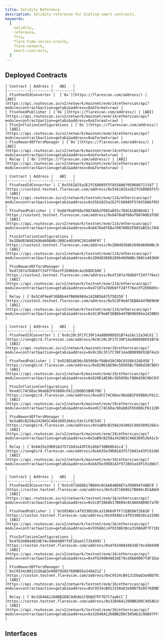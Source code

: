 ```yaml
---
title: Solidity Reference
description: Solidity reference for Scaling smart contracts.
keywords:
  [
    solidity,
    reference,
    ftso,
    flare-time-series-oracle,
    flare-network,
    smart-contracts,
  ]
---
```



## Deployed Contracts

<Tabs block>
  <TabItem value="flare" label="Flare Mainnet">

    | Contract | Address |   ABI   |
    |----------|---------|---------|
    | FtsoFeedIdConverter |  [`0x`](https://flarescan.com/address/) | [ABI](https://api.routescan.io/v2/network/mainnet/evm/14/etherscan/api?module=contract&action=getabi&address=0x&format=raw) |
    | FtsoFeedPublisher | [`0x`](https://flarescan.com/address/) | [ABI](https://api.routescan.io/v2/network/mainnet/evm/14/etherscan/api?module=contract&action=getabi&address=0x&format=raw) |
    | FtsoInflationConfigurations | [`0x`](https://flarescan.com/address/) | [ABI](https://api.routescan.io/v2/network/mainnet/evm/14/etherscan/api?module=contract&action=getabi&address=0x&format=raw) |
    | FtsoRewardOffersManager | [`0x`](https://flarescan.com/address/) | [ABI](https://api.routescan.io/v2/network/mainnet/evm/14/etherscan/api?module=contract&action=getabi&address=0x&format=raw) |
    | Relay | [`0x`](https://flarescan.com/address/) | [ABI](https://api.routescan.io/v2/network/mainnet/evm/14/etherscan/api?module=contract&action=getabi&address=0x&format=raw) |

  </TabItem>
  <TabItem value="coston2" label="Flare Testnet Coston2" default>

    | Contract | Address |   ABI   |
    |----------|---------|---------|
    | FtsoFeedIdConverter | [`0x5561825a1E2fC68085F5fA558A6f050686713187`](https://coston2.testnet.flarescan.com/address/0x5561825a1E2fC68085F5fA558A6f050686713187) | [ABI](https://api.routescan.io/v2/network/testnet/evm/114/etherscan/api?module=contract&action=getabi&address=0x5561825a1E2fC68085F5fA558A6f050686713187&format=raw) |
    | FtsoFeedPublisher | [`0x6A70a0f68a7087A0b2FD85aB55c784CA1B586461`](https://coston2.testnet.flarescan.com/address/0x6A70a0f68a7087A0b2FD85aB55c784CA1B586461) | [ABI](https://api.routescan.io/v2/network/testnet/evm/114/etherscan/api?module=contract&action=getabi&address=0x6A70a0f68a7087A0b2FD85aB55c784CA1B586461&format=raw) |
    | FtsoInflationConfigurations | [`0x2D0d83686269b469b0Bc300Ce40369C201409F97`](https://coston2.testnet.flarescan.com/address/0x2D0d83686269b469b0Bc300Ce40369C201409F97) | [ABI](https://api.routescan.io/v2/network/testnet/evm/114/etherscan/api?module=contract&action=getabi&address=0x2D0d83686269b469b0Bc300Ce40369C201409F97&format=raw) |
    | FtsoRewardOffersManager | [`0xd7107a7Ddb6ff24ff76ecFF2E06b9c4a3D8DCb88`](https://coston2.testnet.flarescan.com/address/0xd7107a7Ddb6ff24ff76ecFF2E06b9c4a3D8DCb88) | [ABI](https://api.routescan.io/v2/network/testnet/evm/114/etherscan/api?module=contract&action=getabi&address=0xd7107a7Ddb6ff24ff76ecFF2E06b9c4a3D8DCb88&format=raw) |
    | Relay | [`0x5CdF9eAF3EB8b44fB696984a1420B56A7575D250`](https://coston2.testnet.flarescan.com/address/0x5CdF9eAF3EB8b44fB696984a1420B56A7575D250) | [ABI](https://api.routescan.io/v2/network/testnet/evm/114/etherscan/api?module=contract&action=getabi&address=0x5CdF9eAF3EB8b44fB696984a1420B56A7575D250&format=raw) |

  </TabItem>
    <TabItem value="songbird" label="Songbird Canary-Network">

    | Contract | Address |   ABI   |
    |----------|---------|---------|
    | FtsoFeedIdConverter | [`0x9c20c3F1fC39F14ad0D09DE91B74a16c12a36C61`](https://songbird.flarescan.com/address/0x9c20c3F1fC39F14ad0D09DE91B74a16c12a36C61) | [ABI](https://api.routescan.io/v2/network/mainnet/evm/19/etherscan/api?module=contract&action=getabi&address=0x9c20c3F1fC39F14ad0D09DE91B74a16c12a36C61&format=raw) |
    | FtsoFeedPublisher | [`0xD29D1AE96c5D505Bcf886d38C9DC0358b326E458`](https://songbird.flarescan.com/address/0xD29D1AE96c5D505Bcf886d38C9DC0358b326E458) | [ABI](https://api.routescan.io/v2/network/mainnet/evm/19/etherscan/api?module=contract&action=getabi&address=0xD29D1AE96c5D505Bcf886d38C9DC0358b326E458&format=raw) |
    | FtsoInflationConfigurations | [`0xedCC74C6Dac98abB2F658D8cF6112D6B53B0E78D`](https://songbird.flarescan.com/address/0xedCC74C6Dac98abB2F658D8cF6112D6B53B0E78D) | [ABI](https://api.routescan.io/v2/network/mainnet/evm/19/etherscan/api?module=contract&action=getabi&address=0xedCC74C6Dac98abB2F658D8cF6112D6B53B0E78D&format=raw) |
    | FtsoRewardOffersManager | [`0x5aB9cB258a342001C4663D9526A1c54cCcF8C545`](https://songbird.flarescan.com/address/0x5aB9cB258a342001C4663D9526A1c54cCcF8C545) | [ABI](https://api.routescan.io/v2/network/mainnet/evm/19/etherscan/api?module=contract&action=getabi&address=0x5aB9cB258a342001C4663D9526A1c54cCcF8C545&format=raw) |
    | Relay | [`0xbA35e39D01A3f5710d1e43FC61dbb738B68641c4`](https://songbird.flarescan.com/address/0xbA35e39D01A3f5710d1e43FC61dbb738B68641c4) | [ABI](https://api.routescan.io/v2/network/mainnet/evm/19/etherscan/api?module=contract&action=getabi&address=0xbA35e39D01A3f5710d1e43FC61dbb738B68641c4&format=raw) |

  </TabItem>
  <TabItem value="coston" label="Songbird Testnet Coston">

    | Contract | Address |   ABI   |
    |----------|---------|---------|
    | FtsoFeedIdConverter | [`0x5c871668b17B604c0CAA848D8Efa7D9094748BC8`](https://coston.testnet.flarescan.com/address/0x5c871668b17B604c0CAA848D8Efa7D9094748BC8) | [ABI](https://api.routescan.io/v2/network/testnet/evm/16/etherscan/api?module=contract&action=getabi&address=0x5c871668b17B604c0CAA848D8Efa7D9094748BC8&format=raw) |
    | FtsoFeedPublisher | [`0x595AbCc4f9330b30ca31966dFfF71EBE0Af2b820`](https://coston.testnet.flarescan.com/address/0x595AbCc4f9330b30ca31966dFfF71EBE0Af2b820) | [ABI](https://api.routescan.io/v2/network/testnet/evm/16/etherscan/api?module=contract&action=getabi&address=0x595AbCc4f9330b30ca31966dFfF71EBE0Af2b820&format=raw) |
    | FtsoInflationConfigurations | [`0x4f634084483dE74cd4b69007fdF1DaeCC7354991`](https://coston.testnet.flarescan.com/address/0x4f634084483dE74cd4b69007fdF1DaeCC7354991) | [ABI](https://api.routescan.io/v2/network/testnet/evm/16/etherscan/api?module=contract&action=getabi&address=0x4f634084483dE74cd4b69007fdF1DaeCC7354991&format=raw) |
    | FtsoRewardOffersManager | [`0xC9534cB913150aD3e98D792857689B55e2404212`](https://coston.testnet.flarescan.com/address/0xC9534cB913150aD3e98D792857689B55e2404212) | [ABI](https://api.routescan.io/v2/network/testnet/evm/16/etherscan/api?module=contract&action=getabi&address=0xC9534cB913150aD3e98D792857689B55e2404212&format=raw) |
    | Relay | [`0x32D46A1260BB2D8C9d5Ab1C9bBd7FF7D7CfaabCC`](https://coston.testnet.flarescan.com/address/0x32D46A1260BB2D8C9d5Ab1C9bBd7FF7D7CfaabCC) | [ABI](https://api.routescan.io/v2/network/testnet/evm/16/etherscan/api?module=contract&action=getabi&address=0x32D46A1260BB2D8C9d5Ab1C9bBd7FF7D7CfaabCC&format=raw) |

  </TabItem>

</Tabs>

## Interfaces

<DocCardList />
